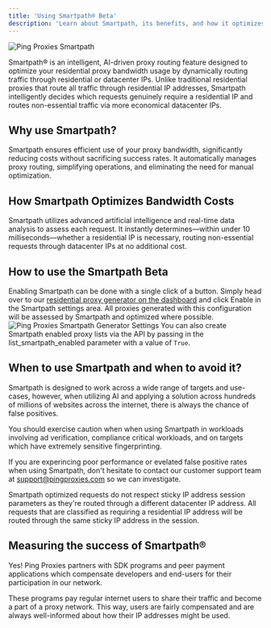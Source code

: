 ```yaml
---
title: 'Using Smartpath® Beta'
description: 'Learn about Smartpath, its benefits, and how it optimizes your residential proxy usage at Ping Proxies'
---
```

<img
  src="/images/general/smartpath.png"
  alt="Ping Proxies Smartpath"
/>

Smartpath® is an intelligent, AI-driven proxy routing feature designed to optimize your residential proxy bandwidth usage by dynamically routing traffic through residential or datacenter IPs. Unlike traditional residential proxies that route all traffic through residential IP addresses, Smartpath intelligently decides which requests genuinely require a residential IP and routes non-essential traffic via more economical datacenter IPs.

## Why use Smartpath?

Smartpath ensures efficient use of your proxy bandwidth, significantly reducing costs without sacrificing success rates. It automatically manages proxy routing, simplifying operations, and eliminating the need for manual optimization.

## How Smartpath Optimizes Bandwidth Costs

Smartpath utilizes advanced artificial intelligence and real-time data analysis to assess each request. It instantly determines—within under 10 milliseconds—whether a residential IP is necessary, routing non-essential requests through datacenter IPs at no additional cost.

## How to use the Smartpath Beta

Enabling Smartpath can be done with a single click of a button. Simply head over to our [residential proxy generator on the dashboard](https://dashboard.pingproxies.com/residential) and click Enable in the Smartpath settings area. All proxies generated with this configuration will be assessed by Smartpath and optimized where possible.
<img
  src="/images/general/smartpath-generation.png"
  alt="Ping Proxies Smartpath Generator Settings"
/>
You can also create Smartpath enabled proxy lists via the API by passing in the list_smartpath_enabled parameter with a value of `True`.

## When to use Smartpath and when to avoid it?

Smartpath is designed to work across a wide range of targets and use-cases, however, when utilizing AI and applying a solution across hundreds of millions of websites across the internet, there is always the chance of false positives.

You should exercise caution when when using Smartpath in workloads involving ad verification, compliance critical workloads, and on targets which have extremely sensitive fingerprinting.

If you are experincing poor performance or evelated false positive rates when using Smartpath, don't hesitate to contact our customer support team at support@pingproxies.com so we can investigate.

<warning>
Smartpath optimized requests do not respect sticky IP address session parameters as they're routed through a different datacenter IP address. All requests that are classified as requiring a residential IP address will be routed through the same sticky IP address in the session.
</Tip>

## Measuring the success of Smartpath®

Yes! Ping Proxies partners with SDK programs and peer payment applications which compensate developers and end-users for their participation in our network.

These programs pay regular internet users to share their traffic and become a part of a proxy network. This way, users are fairly compensated and are always well-informed about how their IP addresses might be used.
